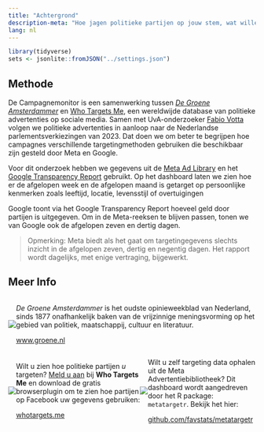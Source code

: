 ```yaml
---
title: "Achtergrond"
description-meta: "Hoe jagen politieke partijen op jouw stem, wat willen ze juist niet dat je ziet en hoeveel geld geven ze daaraan uit? In aanloop naar de Tweede Kamerverkiezingen monitoren we politieke microtargeting."
lang: nl
---
```


```r
library(tidyverse)
sets <- jsonlite::fromJSON("../settings.json")


```


## Methode



De Campagnemonitor is een samenwerking tussen [_De Groene Amsterdammer_](https://www.groene.nl/) en [Who Targets Me](https://whotargets.me/), een wereldwijde database van politieke advertenties op sociale media. Samen met UvA-onderzoeker [Fabio Votta](https://favstats.eu) volgen we politieke advertenties in aanloop naar de Nederlandse parlementsverkiezingen van 2023. Dat doen we om beter te begrijpen hoe campagnes verschillende targetingmethoden gebruiken die beschikbaar zijn gesteld door Meta en Google.

Voor dit onderzoek hebben we gegevens uit de [Meta Ad Library](https://www.facebook.com/ads/library/) en het [Google Transparency Report](https://transparencyreport.google.com/political-ads/region/NL) gebruikt. Op het dashboard laten we zien hoe er de afgelopen week en de afgelopen maand is getarget op persoonlijke kenmerken zoals leeftijd, locatie, levensstijl of overtuigingen

Google toont via het Google Transparency Report hoeveel geld door partijen is uitgegeven. Om in de Meta-reeksen te blijven passen, tonen we van Google ook de afgelopen zeven en dertig dagen.


> Opmerking: Meta biedt als het gaat om targetingegevens slechts inzicht in de afgelopen zeven, dertig en negentig dagen. Het rapport wordt dagelijks, met enige vertraging, bijgewerkt.



## Meer Info


:::: {style="display: flex; justify-content: center; align-items: center;" }


::: {}
![](degroeneamsterdammer.png)
:::

::: {}
_De Groene Amsterdammer_ is het oudste opinieweekblad van Nederland, sinds 1877 onafhankelijk baken van de vrijzinnige meningsvorming op het gebied van politiek, maatschappij, cultuur en literatuur.

[www.groene.nl](https://www.groene.nl/)
:::



::::


:::: {style="display: flex; justify-content: center; align-items: center;" }

::: {}
![](wtm_logo_2020.png)
:::

::: {}
Wilt u zien hoe politieke partijen *u* targeten? [Meld u aan](https://whotargets.me/) bij **Who Targets Me** en download de gratis browserplugin om te zien hoe partijen op Facebook uw gegevens gebruiken:

[whotargets.me](https://whotargets.me/)

:::

::: {}
![](metatargetr_logo.png)
:::

::: {}
Wilt u zelf targeting data ophalen uit de Meta Advertentiebibliotheek? Dit dashboard wordt aangedreven door het R package: `metatargetr`. Bekijk het hier:

[github.com/favstats/metatargetr](https://github.com/favstats/metatargetr)

:::

::::
